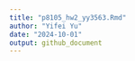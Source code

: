 ```yaml
---
title: "p8105_hw2_yy3563.Rmd"
author: "Yifei Yu"
date: "2024-10-01"
output: github_document
---
```


